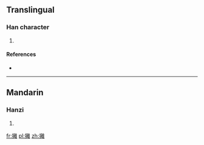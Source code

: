 ==Translingual==

===Han character===
{{Han char|rn=64|rad=手|as=19|sn=22|four=5001<sub>4</sub>|canj=手卜月土 (QYBG)|ids=⿰[[扌]][[離]]}}

# {{defn|Han|sort=手19}}

====References====
* {{Han ref|kx=0464.120|dkj=13026|dj=0813.110|hdz=31988.070|uh=6521|ud=25889|bh=F6E0|bd=63200}}

----

==Mandarin==

===Hanzi===
{{cmn-hanzi|pin=[[chī]] ([[chi1]]), [[lí]] ([[li2]])|wg=ch'ih<sup>1</sup>, li<sup>2</sup>}}

# {{defn|lang=cmn|sort=手19}}

[[fr:攡]]
[[pl:攡]]
[[zh:攡]]